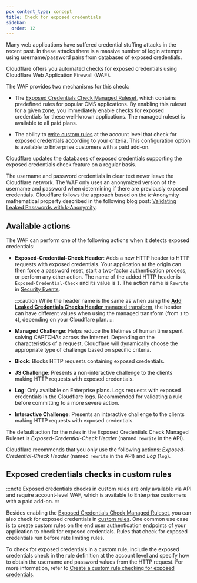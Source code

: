 ```yaml
---
pcx_content_type: concept
title: Check for exposed credentials
sidebar:
  order: 12
---
```



Many web applications have suffered <GlossaryTooltip term="credential stuffing" link="https://www.cloudflare.com/learning/bots/what-is-credential-stuffing/">credential stuffing</GlossaryTooltip> attacks in the recent past. In these attacks there is a massive number of login attempts using username/password pairs from databases of <GlossaryTooltip term="leaked credentials">exposed credentials</GlossaryTooltip>.

Cloudflare offers you automated checks for exposed credentials using Cloudflare Web Application Firewall (WAF).

<Render file="leaked-credentials-recommend-detection" />

The WAF provides two mechanisms for this check:

- The [Exposed Credentials Check Managed Ruleset](/waf/managed-rules/reference/exposed-credentials-check/), which contains predefined rules for popular CMS applications. By enabling this ruleset for a given zone, you immediately enable checks for exposed credentials for these well-known applications. The managed ruleset is available to all paid plans.

- The ability to [write custom rules](#exposed-credentials-checks-in-custom-rules) at the account level that check for exposed credentials according to your criteria. This configuration option is available to Enterprise customers with a paid add-on.

Cloudflare updates the databases of exposed credentials supporting the exposed credentials check feature on a regular basis.

The username and password credentials in clear text never leave the Cloudflare network. The WAF only uses an anonymized version of the username and password when determining if there are previously exposed credentials. Cloudflare follows the approach based on the _k_-Anonymity mathematical property described in the following blog post: [Validating Leaked Passwords with k-Anonymity](https://blog.cloudflare.com/validating-leaked-passwords-with-k-anonymity/).

## Available actions

The WAF can perform one of the following actions when it detects exposed credentials:

- **Exposed-Credential-Check Header**: Adds a new HTTP header to HTTP requests with exposed credentials. Your application at the origin can then force a password reset, start a two-factor authentication process, or perform any other action. The name of the added HTTP header is `Exposed-Credential-Check` and its value is `1`. The action name is `Rewrite` in [Security Events](/waf/analytics/security-events/).

  :::caution
  While the header name is the same as when using the [**Add Leaked Credentials Checks Header** managed transform](/rules/transform/managed-transforms/reference/#add-leaked-credentials-checks-header), the header can have different values when using the managed transform (from `1` to `4`), depending on your Cloudflare plan.
  :::

- **Managed Challenge**: Helps reduce the lifetimes of human time spent solving CAPTCHAs across the Internet. Depending on the characteristics of a request, Cloudflare will dynamically choose the appropriate type of challenge based on specific criteria.
- **Block**: Blocks HTTP requests containing exposed credentials.
- **JS Challenge**: Presents a non-interactive challenge to the clients making HTTP requests with exposed credentials.
- **Log**: Only available on Enterprise plans. Logs requests with exposed credentials in the Cloudflare logs. Recommended for validating a rule before committing to a more severe action.
- **Interactive Challenge**: Presents an interactive challenge to the clients making HTTP requests with exposed credentials.

The default action for the rules in the Exposed Credentials Check Managed Ruleset is _Exposed-Credential-Check Header_ (named `rewrite` in the API).

Cloudflare recommends that you only use the following actions: _Exposed-Credential-Check Header_ (named `rewrite` in the API) and _Log_ (`log`).

## Exposed credentials checks in custom rules

:::note
Exposed credentials checks in custom rules are only available via API and require account-level WAF, which is available to Enterprise customers with a paid add-on.
:::

Besides enabling the [Exposed Credentials Check Managed Ruleset](/waf/managed-rules/reference/exposed-credentials-check/), you can also check for exposed credentials in [custom rules](/waf/custom-rules/). One common use case is to create custom rules on the end user authentication endpoints of your application to check for exposed credentials. Rules that check for exposed credentials run before rate limiting rules.

To check for exposed credentials in a custom rule, include the exposed credentials check in the rule definition at the account level and specify how to obtain the username and password values from the HTTP request. For more information, refer to [Create a custom rule checking for exposed credentials](/waf/managed-rules/check-for-exposed-credentials/configure-api/#create-a-custom-rule-checking-for-exposed-credentials).
